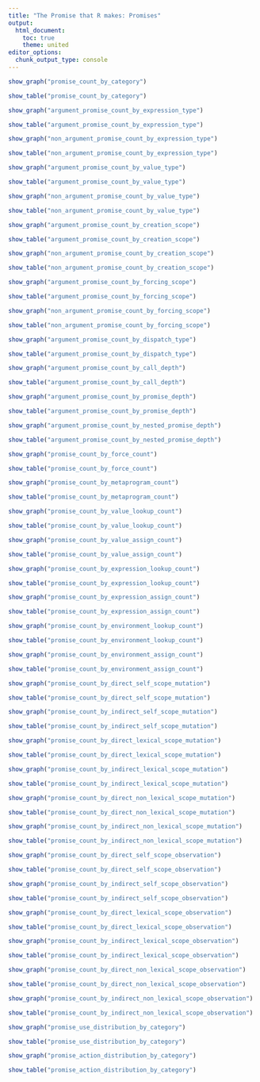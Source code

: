 ```yaml
---
title: "The Promise that R makes: Promises"
output:
  html_document:
    toc: true
    theme: united
editor_options:
  chunk_output_type: console
---
```


<style type="text/css">
.main-container {
  max-width: 1200px;
  margin-left: auto;
  margin-right: auto;
  padding-left: 15px;
  padding-right: 15px;
}

.datatables {
    height: 575px !important; 
}
</style>


```r
show_graph("promise_count_by_category")
```

```r
show_table("promise_count_by_category")
```

```r
show_graph("argument_promise_count_by_expression_type")
```

```r
show_table("argument_promise_count_by_expression_type")
```

```r
show_graph("non_argument_promise_count_by_expression_type")
```

```r
show_table("non_argument_promise_count_by_expression_type")
```

```r
show_graph("argument_promise_count_by_value_type")
```

```r
show_table("argument_promise_count_by_value_type")
```

```r
show_graph("non_argument_promise_count_by_value_type")
```

```r
show_table("non_argument_promise_count_by_value_type")
```

```r
show_graph("argument_promise_count_by_creation_scope")
```

```r
show_table("argument_promise_count_by_creation_scope")
```

```r
show_graph("non_argument_promise_count_by_creation_scope")
```

```r
show_table("non_argument_promise_count_by_creation_scope")
```

```r
show_graph("argument_promise_count_by_forcing_scope")
```

```r
show_table("argument_promise_count_by_forcing_scope")
```

```r
show_graph("non_argument_promise_count_by_forcing_scope")
```

```r
show_table("non_argument_promise_count_by_forcing_scope")
```

```r
show_graph("argument_promise_count_by_dispatch_type")
```

```r
show_table("argument_promise_count_by_dispatch_type")
```

```r
show_graph("argument_promise_count_by_call_depth")
```

```r
show_table("argument_promise_count_by_call_depth")
```

```r
show_graph("argument_promise_count_by_promise_depth")
```

```r
show_table("argument_promise_count_by_promise_depth")
```

```r
show_graph("argument_promise_count_by_nested_promise_depth")
```

```r
show_table("argument_promise_count_by_nested_promise_depth")
```

```r
show_graph("promise_count_by_force_count")
```

```r
show_table("promise_count_by_force_count")
```

```r
show_graph("promise_count_by_metaprogram_count")
```

```r
show_table("promise_count_by_metaprogram_count")
```

```r
show_graph("promise_count_by_value_lookup_count")
```

```r
show_table("promise_count_by_value_lookup_count")
```

```r
show_graph("promise_count_by_value_assign_count")
```

```r
show_table("promise_count_by_value_assign_count")
```

```r
show_graph("promise_count_by_expression_lookup_count")
```

```r
show_table("promise_count_by_expression_lookup_count")
```

```r
show_graph("promise_count_by_expression_assign_count")
```

```r
show_table("promise_count_by_expression_assign_count")
```

```r
show_graph("promise_count_by_environment_lookup_count")
```

```r
show_table("promise_count_by_environment_lookup_count")
```

```r
show_graph("promise_count_by_environment_assign_count")
```

```r
show_table("promise_count_by_environment_assign_count")
```

```r
show_graph("promise_count_by_direct_self_scope_mutation")
```

```r
show_table("promise_count_by_direct_self_scope_mutation")
```

```r
show_graph("promise_count_by_indirect_self_scope_mutation")
```

```r
show_table("promise_count_by_indirect_self_scope_mutation")
```

```r
show_graph("promise_count_by_direct_lexical_scope_mutation")
```

```r
show_table("promise_count_by_direct_lexical_scope_mutation")
```

```r
show_graph("promise_count_by_indirect_lexical_scope_mutation")
```

```r
show_table("promise_count_by_indirect_lexical_scope_mutation")
```

```r
show_graph("promise_count_by_direct_non_lexical_scope_mutation")
```

```r
show_table("promise_count_by_direct_non_lexical_scope_mutation")
```

```r
show_graph("promise_count_by_indirect_non_lexical_scope_mutation")
```

```r
show_table("promise_count_by_indirect_non_lexical_scope_mutation")
```

```r
show_graph("promise_count_by_direct_self_scope_observation")
```

```r
show_table("promise_count_by_direct_self_scope_observation")
```

```r
show_graph("promise_count_by_indirect_self_scope_observation")
```

```r
show_table("promise_count_by_indirect_self_scope_observation")
```

```r
show_graph("promise_count_by_direct_lexical_scope_observation")
```

```r
show_table("promise_count_by_direct_lexical_scope_observation")
```

```r
show_graph("promise_count_by_indirect_lexical_scope_observation")
```

```r
show_table("promise_count_by_indirect_lexical_scope_observation")
```

```r
show_graph("promise_count_by_direct_non_lexical_scope_observation")
```

```r
show_table("promise_count_by_direct_non_lexical_scope_observation")
```

```r
show_graph("promise_count_by_indirect_non_lexical_scope_observation")
```

```r
show_table("promise_count_by_indirect_non_lexical_scope_observation")
```

```r
show_graph("promise_use_distribution_by_category")
```

```r
show_table("promise_use_distribution_by_category")
```

```r
show_graph("promise_action_distribution_by_category")
```

```r
show_table("promise_action_distribution_by_category")
```
